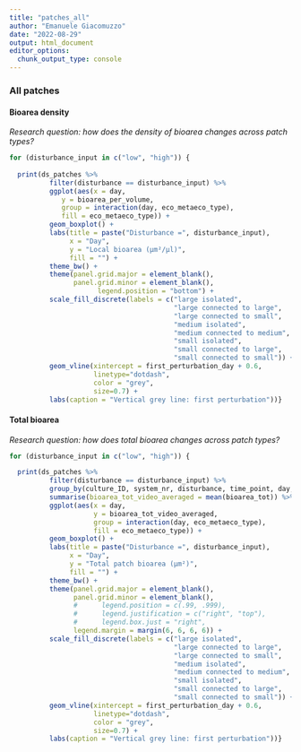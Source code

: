 ```yaml
---
title: "patches_all"
author: "Emanuele Giacomuzzo"
date: "2022-08-29"
output: html_document
editor_options: 
  chunk_output_type: console
---
```


### All patches {.tabset .tabset-pills}

#### Bioarea density

*Research question: how does the density of bioarea changes across patch types?*

```r
for (disturbance_input in c("low", "high")) {
  
  print(ds_patches %>%
          filter(disturbance == disturbance_input) %>%
          ggplot(aes(x = day,
             y = bioarea_per_volume,
             group = interaction(day, eco_metaeco_type),
             fill = eco_metaeco_type)) +
          geom_boxplot() +
          labs(title = paste("Disturbance =", disturbance_input),
               x = "Day",
               y = "Local bioarea (µm²/µl)",
               fill = "") +
          theme_bw() +
          theme(panel.grid.major = element_blank(),
                panel.grid.minor = element_blank(),
                      legend.position = "bottom") +
          scale_fill_discrete(labels = c("large isolated",
                                         "large connected to large",
                                         "large connected to small",
                                         "medium isolated",
                                         "medium connected to medium",
                                         "small isolated",
                                         "small connected to large",
                                         "small connected to small")) +
          geom_vline(xintercept = first_perturbation_day + 0.6,
                     linetype="dotdash",
                     color = "grey",
                     size=0.7) +
          labs(caption = "Vertical grey line: first perturbation"))}
```

#### Total bioarea

*Research question: how does total bioarea changes across patch types?*

```r
for (disturbance_input in c("low", "high")) {

  print(ds_patches %>%
          filter(disturbance == disturbance_input) %>%
          group_by(culture_ID, system_nr, disturbance, time_point, day, patch_size, patch_size_volume, eco_metaeco_type) %>%
          summarise(bioarea_tot_video_averaged = mean(bioarea_tot)) %>%
          ggplot(aes(x = day,
                     y = bioarea_tot_video_averaged,
                     group = interaction(day, eco_metaeco_type),
                     fill = eco_metaeco_type)) +
          geom_boxplot() +
          labs(title = paste("Disturbance =", disturbance_input),
               x = "Day",
               y = "Total patch bioarea (µm²)",
               fill = "") +
          theme_bw() +
          theme(panel.grid.major = element_blank(),
                panel.grid.minor = element_blank(),
                #      legend.position = c(.99, .999),
                #      legend.justification = c("right", "top"),
                #      legend.box.just = "right",
                legend.margin = margin(6, 6, 6, 6)) +
          scale_fill_discrete(labels = c("large isolated",
                                         "large connected to large",
                                         "large connected to small",
                                         "medium isolated",
                                         "medium connected to medium",
                                         "small isolated",
                                         "small connected to large",
                                         "small connected to small")) +
          geom_vline(xintercept = first_perturbation_day + 0.6,
                     linetype="dotdash",
                     color = "grey",
                     size=0.7) +
          labs(caption = "Vertical grey line: first perturbation"))}
```
